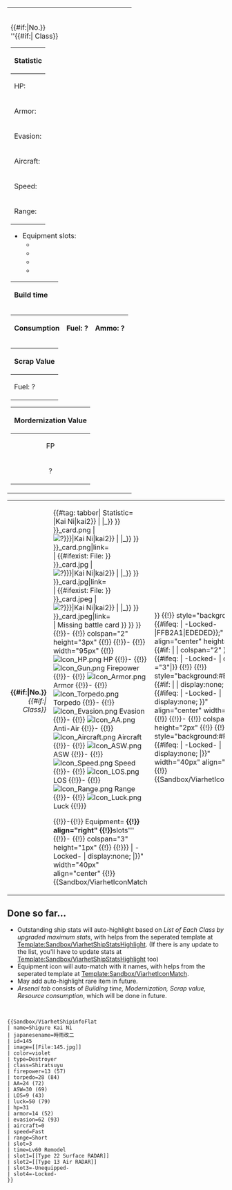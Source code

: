 <!-- Mobile Page -->
{| class="article-table mw-collapsible mw-collapsed" id="mw-customcollapsible-text_table" style="width:100%"
|-
|
=={{{name|Missing kanmusu name}}}==
{{#if:{{{id|}}}|No.{{{id}}}}} {{{japanesename|}}} <br /> ''{{#if:{{{class|}}}|{{{class}}} Class}} {{{type|}}}
<center>
{{{image|Missing ''kanmusu'' image}}}
{| class="wikitable"
! colspan="2" | Statistic
|-
| HP: {{{hp|N/A}}} || Firepower: {{{firepower|N/A}}} 
|-
| Armor: {{{armor|N/A}}} || Torpedo: {{{torpedo|N/A}}} 
|-
| Evasion: {{{evasion|N/A}}} || AA: {{{AA|N/A}}}
|-
| Aircraft: {{{aircraft|N/A}}} || ASW: {{{ASW|N/A}}} 
|-
| Speed: {{{speed|N/A}}} || LOS: {{{LOS|N/A}}} 
|-
| Range: {{{range|N/A}}} || Luck: {{{luck|N/A}}}
|}
</center>
*Equipment slots: {{{slot|No data}}}
** {{{slot1|No data}}}
** {{{slot2|No data}}}
** {{{slot3|No data}}}
** {{{slot4|No data}}}
<center>
{| class="wikitable"
!  Build time
| {{{time|Unbuildable}}}
|}
{| class="wikitable"
!  Consumption 
| Fuel: ?
| Ammo: ?
|}
{| class="wikitable"
 ! colspan="4" | Scrap Value
|-
| Fuel: ? || Ammo: ? ||| Steel: ? ||| Bauxite: ?
|}
{| class="wikitable"
 ! colspan="5"  align="center" | Mordernization Value
|-
| FP || Torpedo ||| AA ||| Armor ||| Luck
|-
| ? || ? ||| ? ||| ? ||| ?
|}
</center>
|}

<!-- Desktop Page -->
{| style="padding:2px; margin:auto; border:1px solid gray; border-radius:10px; width:550px; background:#FFFFFF;" class="mobile-hide" cellspacing="15px"
| width="230px" valign="center" align="center" |
=='''{{{name|???}}}'''==
{{{image|Missing Picture}}}
<div align="right">
'''{{#if:{{{id|}}}|No.{{{id}}}}} {{{japanesename|}}}'''  <br />''{{#if:{{{class|}}}|{{{class}}} Class}} {{{type|}}}''
</div>
| valign="center" | 
{{#tag: tabber|
Statistic=
{{{!}} style="padding:0px; margin:auto; border:0px; width:170px; background:#FFFFFF;" cellspacing="2px"
{{!}} colspan="2" height="40px" align="center" {{!}} {{#ifexist: File:{{ucfirst:{{lc:{{#replace:{{#replace:{{{name|?}}}|Kai Ni|kai2}} | |_}} }} }}_card.png | 
[[File:{{ucfirst:{{lc:{{#replace:{{#replace:{{{name|?}}}|Kai Ni|kai2}} | |_}} }} }}_card.png|link=]] | 
{{#ifexist: File:{{ucfirst:{{lc:{{#replace:{{#replace:{{{name|?}}}|Kai Ni|kai2}} | |_}} }} }}_card.jpg | 
[[File:{{ucfirst:{{lc:{{#replace:{{#replace:{{{name|?}}}|Kai Ni|kai2}} | |_}} }} }}_card.jpg|link=]] | 
{{#ifexist: File:{{ucfirst:{{lc:{{#replace:{{#replace:{{{name|?}}}|Kai Ni|kai2}} | |_}} }} }}_card.jpeg | 
[[File:{{ucfirst:{{lc:{{#replace:{{#replace:{{{name|?}}}|Kai Ni|kai2}} | |_}} }} }}_card.jpeg|link=]] | 
Missing battle card }} }} }} 
{{!}}- 
{{!}} colspan="2" height="3px" {{!}} 
{{!}}- 
{{!}} width="95px" {{!}} [[File:Icon_HP.png]] HP
{{Sandbox/ViarhetShipStatsHighlight|InterpretClass={{{type|no data}}}|InterpretStats=HP|StatsValue={{{hp|0}}}}}
{{!}}- 
{{!}} [[File:Icon_Gun.png]] Firepower
{{Sandbox/ViarhetShipStatsHighlight|InterpretClass={{{type|no data}}}|InterpretStats=Firepower|StatsValue={{{firepower|0 (0)}}}}}
{{!}}- 
{{!}} [[File:Icon_Armor.png]] Armor
{{Sandbox/ViarhetShipStatsHighlight|InterpretClass={{{type|no data}}}|InterpretStats=Armor|StatsValue={{{armor|0 (0)}}}}}
{{!}}- 
{{!}} [[File:Icon_Torpedo.png]] Torpedo
{{Sandbox/ViarhetShipStatsHighlight|InterpretClass={{{type|no data}}}|InterpretStats=Torpedo|StatsValue={{{torpedo|0 (0)}}}}}
{{!}}- 
{{!}} [[File:Icon_Evasion.png]] Evasion
{{Sandbox/ViarhetShipStatsHighlight|InterpretClass={{{type|no data}}}|InterpretStats=Evasion|StatsValue={{{evasion|0 (0)}}}}}
{{!}}- 
{{!}} [[File:Icon_AA.png]] Anti-Air
{{Sandbox/ViarhetShipStatsHighlight|InterpretClass={{{type|no data}}}|InterpretStats=AA|StatsValue={{{AA|0 (0)}}}}}
{{!}}- 
{{!}} [[File:Icon_Aircraft.png]] Aircraft
{{Sandbox/ViarhetShipStatsHighlight|InterpretClass={{{type|no data}}}|InterpretStats=Aircraft|StatsValue={{{aircraft|0}}}}}
{{!}}- 
{{!}} [[File:Icon_ASW.png]] ASW
{{Sandbox/ViarhetShipStatsHighlight|InterpretClass={{{type|no data}}}|InterpretStats=ASW|StatsValue={{{ASW|0 (0)}}}}}
{{!}}- 
{{!}} [[File:Icon_Speed.png]] Speed
{{Sandbox/ViarhetShipStatsHighlight|InterpretClass={{{type|no data}}}|InterpretStats=Speed|StatsValue={{{speed|N/A}}}}}
{{!}}- 
{{!}} [[File:Icon_LOS.png]] LOS
{{Sandbox/ViarhetShipStatsHighlight|InterpretClass={{{type|no data}}}|InterpretStats=LOS|StatsValue={{{LOS|0 (0)}}}}}
{{!}}- 
{{!}} [[File:Icon_Range.png]] Range
{{Sandbox/ViarhetShipStatsHighlight|InterpretClass={{{type|no data}}}|InterpretStats=Range|StatsValue={{{range|N/A}}}}}
{{!}}- 
{{!}} [[File:Icon_Luck.png]] Luck
{{Sandbox/ViarhetShipStatsHighlight|InterpretClass={{{type|no data}}}|InterpretStats=Luck|StatsValue={{{luck|0 (0)}}}}}
{{!}}}

{{!}}-{{!}}
Equipment=
{{{!}} style="padding:0px; margin:auto; border:0px; width:90%; background:#FFFFFF;" cellspacing="2px"
{{!}} width="128" {{!}} Equipment
{{!}} style="background:#CDCDCD" width="50px" align="center" {{!}} '''{{{slot|N/A}}}'''
{{!}} align="right" {{!}} '''slots'''
{{!}}-
{{!}}  colspan="3" height="1px" {{!}}
{{!}}}
{{{!}} style="padding:0px; margin:auto; border:0px; width:90%; background:#FFFFFF;" cellspacing="0px"
{{!}} style="background:#FFFFFF; {{#ifeq: {{{slot1|}}} | -Locked- | display:none; |}}" width="40px" align="center" {{!}}{{Sandbox/ViarhetIconMatch
|{{{slot1|Missing Equipment Name}}} }}
{{!}} style="background:#{{#ifeq: {{{slot1|}}} | -Locked- |FFB2A1|EDEDED}};" align="center" height="60px" {{#if: {{{space1|}}} | | colspan="2" }} {{#ifeq: {{{slot1|}}} | -Locked- | colspan ="3"|}} {{!}}{{{slot1|Missing Equipment Name}}}
{{!}} style="background:#EDEDED; {{#if: {{{space1|}}} | | display:none; }} {{#ifeq: {{{slot1|}}} | -Locked- | display:none; }}" align="center" width="20px" {{!}} {{{space1|}}}
{{!}}-
{{!}} colspan="3" height="2px" {{!}}
{{!}}-
{{!}} style="background:#FFFFFF; {{#ifeq: {{{slot2|}}} | -Locked- | display:none; |}}" width="40px" align="center" {{!}}{{Sandbox/ViarhetIconMatch
|{{{slot2|Missing Equipment Name}}} }}
{{!}} style="background:#{{#ifeq: {{{slot2|}}} | -Locked- |FFB2A1|EDEDED}};" align="center" height="60px" {{#if: {{{space2|}}} | | colspan="2" }} {{#ifeq: {{{slot2|}}} | -Locked- | colspan ="3"|}} {{!}}{{{slot2|Missing Equipment Name}}}
{{!}} style="background:#EDEDED; {{#if: {{{space2|}}} | | display:none; }} {{#ifeq: {{{slot2|}}} | -Locked- | display:none; }}" align="center" width="20px" {{!}} {{{space2|}}}
{{!}}-
{{!}} colspan="3" height="2px" {{!}}
{{!}}-
{{!}} style="background:#FFFFFF; {{#ifeq: {{{slot3|}}} | -Locked- | display:none; |}}" width="40px" align="center" {{!}}{{Sandbox/ViarhetIconMatch
|{{{slot3|Missing Equipment Name}}} }}
{{!}} style="background:#{{#ifeq: {{{slot3|}}} | -Locked- |FFB2A1|EDEDED}};" align="center" height="60px" {{#if: {{{space3|}}} | | colspan="2" }} {{#ifeq: {{{slot3|}}} | -Locked- | colspan ="3"|}} {{!}}{{{slot3|Missing Equipment Name}}}
{{!}} style="background:#EDEDED; {{#if: {{{space3|}}} | | display:none; }} {{#ifeq: {{{slot3|}}} | -Locked- | display:none; }}" align="center" width="20px" {{!}} {{{space3|}}}
{{!}}-
{{!}} colspan="3" height="2px" {{!}}
{{!}}-
{{!}} style="background:#FFFFFF; {{#ifeq: {{{slot4|}}} | -Locked- | display:none; |}}" width="40px" align="center" {{!}}{{Sandbox/ViarhetIconMatch
|{{{slot4|Missing Equipment Name}}} }}
{{!}} style="background:#{{#ifeq: {{{slot4|}}} | -Locked- |FFB2A1|EDEDED}};" align="center" height="60px" {{#if: {{{space4|}}} | | colspan="2" }} {{#ifeq: {{{slot4|}}} | -Locked- | colspan ="3"|}} {{!}}{{{slot4|Missing Equipment Name}}}
{{!}} style="background:#EDEDED; {{#if: {{{space4|}}} | | display:none; }} {{#ifeq: {{{slot4|}}} | -Locked- | display:none; }}" align="center" width="20px" {{!}} {{{space4|}}}
{{!}}-
{{!}} colspan="3" height="66px" {{!}}
{{!}}}

{{!}}-{{!}}
Arsenal=
{{{!}} style="padding:10px; margin:0px; border:opx solid gray; width:100%; background:#FFFFFF;"
{{!}} Test A
{{!}}- 
{{!}} Test B
{{!}}}
}}
|}
<noinclude>
==Done so far...==
* Outstanding ship stats will auto-highlight based on ''List of Each Class by upgraded maximum stats'', with helps from the seperated template at [[Template:Sandbox/ViarhetShipStatsHighlight]]. (If there is any update to the list, you'll have to update stats at [[Template:Sandbox/ViarhetShipStatsHighlight]] too)
* Equipment icon will auto-match with it names, with helps from the seperated template at [[Template:Sandbox/ViarhetIconMatch]].
* May add auto-highlight rare item in future.
* ''Arsenal tab'' consists of ''Building time, Modernization, Scrap value, Resource consumption'', which will be done in future.
{{Ambox
|type = construction
|message = On my way testing.
|users = [[User:Viarhet|Viarhet]]
}}
<br />
<pre>
{{Sandbox/ViarhetShipinfoFlat
| name=Shigure Kai Ni
| japanesename=時雨改二
| id=145
| image=[[File:145.jpg]]
| color=violet
| type=Destroyer
| class=Shiratsuyu
| firepower=13 (57)
| torpedo=28 (84)
| AA=24 (72)
| ASW=30 (69)
| LOS=9 (43)
| luck=50 (79)
| hp=31
| armor=14 (52)
| evasion=62 (93)
| aircraft=0
| speed=Fast
| range=Short
| slot=3
| time=Lv60 Remodel
| slot1=[[Type 22 Surface RADAR]]
| slot2=[[Type 13 Air RADAR]]
| slot3=-Unequipped-
| slot4=-Locked-
}}
</pre>
<br />
{{Sandbox/ViarhetShipinfoFlat
| name=Shigure Kai Ni
| japanesename=時雨改二
| id=145
| image=[[File:145.jpg]]
| color=violet
| type=Destroyer
| class=Shiratsuyu
| firepower=13 (57)
| torpedo=28 (84)
| AA=24 (72)
| ASW=30 (69)
| LOS=9 (43)
| luck=50 (79)
| hp=31
| armor=14 (52)
| evasion=62 (93)
| aircraft=0
| speed=Fast
| range=Short
| slot=3
| time=Lv60 Remodel
| slot1=[[Type 22 Surface RADAR]]
| slot2=[[Type 13 Air RADAR]]
| slot3=-Unequipped-
| slot4=-Locked-
}}
{{Sandbox/ViarhetShipinfoFlat
|color = violet
|name = Bismarck drei
|id = 178
|japanesename = ビスマルク drei
|class = Bismarck
|type = Battleship
|image = [[File:178-1.jpg]]
|card = [[File:Bismarck_drei_card.jpg]]
|hp = 96
|firepower = 74 (99)
|armor = 82 (95)
|torpedo = 16 (36)
|evasion = 40 (74)
|AA = 35 (70)
|aircraft = 16
|ASW = 0 (0)
|speed = Fast
|LOS = 22 (59)
|range = Long
|luck = 22 (84)
|time = Lv75 Remodel + [[Glossary#Medal|Blueprint]]
|slot = 4
|slot1 = [[38cm Twin Gun Mount Kai]]
|slot2 = [[38cm Twin Gun Mount Kai]]
|slot3 = [[3.7cm FlaK M42]]
|slot4 = [[Ar196 Kai]]
|space1 = 4
|space2 = 4
|space3 = 4
|space4 = 4}}
</noinclude>